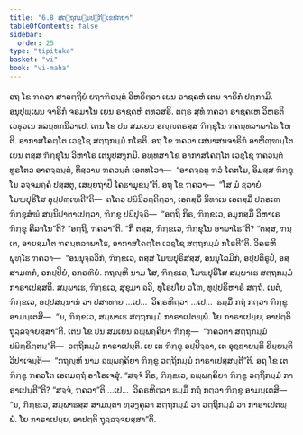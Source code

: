 ```yaml
---
title: "6.8 ສຕ຺ຖກມ຺ມປຏິກ຺ເຂປກຖາ"
tableOfContents: false
sidebar:
  order: 25
type: "tipitaka"
basket: "vi"
book: "vi-maha"
---
```



<DynamicBreadcrumb />

<Division number="279" book="vi-maha">

<Paragraph number="1264" book="vi-maha">
ອຖ ໂຂ ຠຄວາ ສາວຕ຺ຖິຍໍ ຍຖາຠິຣນ຺ຕໍ ວິຫຣິຕ຺ວາ ເຍນ ຣາຊຄຫໍ ເຕນ ຈາຣິກໍ ປກ຺ກາມິ. ອນຸປຸພ຺ເພນ ຈາຣິກໍ ຈຣມາໂນ ເຍນ ຣາຊຄຫໍ ຕທວສຣິ. ຕຕ຺ຣ ສຸທໍ ຠຄວາ ຣາຊຄເຫ ວິຫຣຕິ ເວຬຸວເນ ກລນ຺ທກນິວາເປ. ເຕນ ໂຂ ປນ ສມເຍນ ອຎ຺ຎຕຣສ຺ສ ຠິກ຺ຂຸໂນ ຠຄນ຺ທລາພາໂຘ ໂຫຕິ. ອາກາສໂຄຕ຺ໂຕ ເວຊ຺ໂຊ ສຕ຺ຖກມ຺ມໍ ກໂຣຕິ. ອຖ ໂຂ ຠຄວາ ເສນາສນຈາຣິກໍ ອາຫິຓ຺ຑນ຺ໂຕ ເຍນ ຕສ຺ສ ຠິກ຺ຂຸໂນ ວິຫາໂຣ ເຕນຸປສງ຺ກມິ. ອທ຺ທສາ ໂຂ ອາກາສໂຄຕ຺ໂຕ ເວຊ຺ໂຊ ຠຄວນ຺ຕໍ ທູຣໂຕວ ອາຄຈ຺ຉນ຺ຕໍ, ທິສ຺ວານ ຠຄວນ຺ຕໍ ເອຕທໂວຈ—  “ອາຄຈ຺ຉຕຸ ຠວໍ ໂຄຕໂມ, ອິມສ຺ສ ຠິກ຺ຂຸໂນ ວຈ຺ຈມຄ຺ຄໍ ປສ຺ສຕຸ, ເສຍ຺ຍຖາປິ ໂຄຘາມຸຂນ຺”ຕິ. ອຖ ໂຂ ຠຄວາ—  “ໂສ ມໍ ຂ຺ວາຍໍ ໂມຆປຸຣິໂສ ອຸປ຺ປຓ຺ເຑຕີ”ຕິ—  ຕໂຕວ ປຏິນິວຕ຺ຕິຕ຺ວາ, ເອຕສ຺ມິໍ ນິທາເນ ເອຕສ຺ມິໍ ປກຣເຓ ຠິກ຺ຂຸສໍຆໍ ສນ຺ນິປາຕາເປຕ຺ວາ, ຠິກ຺ຂູ ປຏິປຸຈ຺ຉິ—  “ອຕ຺ຖິ ກິຣ, ຠິກ຺ຂເວ, ອມຸກສ຺ມິໍ ວິຫາເຣ ຠິກ຺ຂຸ ຄິລາໂນ”ຕິ? “ອຕ຺ຖິ, ຠຄວາ”ຕິ. “ກິໍ ຕສ຺ສ, ຠິກ຺ຂເວ, ຠິກ຺ຂຸໂນ ອາພາໂຘ”ຕິ? “ຕສ຺ສ, ຠນ຺ເຕ, ອາຍສ຺ມໂຕ ຠຄນ຺ທລາພາໂຘ, ອາກາສໂຄຕ຺ໂຕ ເວຊ຺ໂຊ ສຕ຺ຖກມ຺ມໍ ກໂຣຕີ”ຕິ. ວິຄຣຫິ ພຸທ຺ໂຘ ຠຄວາ—  “ອນນຸຈ຺ຉວິກໍ, ຠິກ຺ຂເວ, ຕສ຺ສ ໂມຆປຸຣິສສ຺ສ, ອນນຸໂລມິກໍ, ອປ຺ປຕິຣູປໍ, ອສ຺ສາມຓກໍ, ອກປ຺ປິຍໍ, ອກຣຓີຍໍ. ກຖຎ຺ຫິ ນາມ ໂສ, ຠິກ຺ຂເວ, ໂມຆປຸຣິໂສ ສມ຺ພາເຘ ສຕ຺ຖກມ຺ມໍ ກາຣາເປສ຺ສຕິ. ສມ຺ພາເຘ, ຠິກ຺ຂເວ, ສຸຂຸມາ ຉວິ, ທຸໂຣປໂຍ ວໂຓ, ທຸປ຺ປຣິຫາຣໍ ສຕ຺ຖໍ. ເນຕໍ, ຠິກ຺ຂເວ, ອປ຺ປສນ຺ນານໍ ວາ ປສາທາຍ …ເປ…  ວິຄຣຫິຕ຺ວາ …ເປ…  ຘມ຺ມິໍ ກຖໍ ກຕ຺ວາ ຠິກ຺ຂູ ອາມນ຺ເຕສິ—  “ນ, ຠິກ຺ຂເວ, ສມ຺ພາເຘ ສຕ຺ຖກມ຺ມໍ ກາຣາເປຕພ຺ພໍ. ໂຍ ກາຣາເປຍ຺ຍ, ອາປຕ຺ຕິ ຖຸລ຺ລຈ຺ຈຍສ຺ສາ”ຕິ.
</Paragraph>

<Paragraph number="1265" book="vi-maha">
ເຕນ ໂຂ ປນ ສມເຍນ ຉພ຺ພຄ຺ຄິຍາ ຠິກ຺ຂູ—  “ຠຄວຕາ ສຕ຺ຖກມ຺ມໍ ປຏິກ຺ຂິຕ຺ຕນ຺”ຕິ—  ວຕ຺ຖິກມ຺ມໍ ກາຣາເປນ຺ຕິ. ເຍ ເຕ ຠິກ຺ຂູ ອປ຺ປິຈ຺ຉາ, ເຕ ອຸຊ຺ຌາຍນ຺ຕິ ຂິຍ຺ຍນ຺ຕິ ວິປາເຈນ຺ຕິ—  “ກຖຎ຺ຫິ ນາມ ຉພ຺ພຄ຺ຄິຍາ ຠິກ຺ຂູ ວຕ຺ຖິກມ຺ມໍ ກາຣາເປສ຺ສນ຺ຕີ”ຕິ. ອຖ ໂຂ ເຕ ຠິກ຺ຂູ ຠຄວໂຕ ເອຕມຕ຺ຖໍ ອາໂຣເຈສຸໍ. “ສຈ຺ຈໍ ກິຣ, ຠິກ຺ຂເວ, ຉພ຺ພຄ຺ຄິຍາ ຠິກ຺ຂູ ວຕ຺ຖິກມ຺ມໍ ກາຣາເປນ຺ຕີ”ຕິ? “ສຈ຺ຈໍ, ຠຄວາ”ຕິ …ເປ…  ວິຄຣຫິຕ຺ວາ ຘມ຺ມິໍ ກຖໍ ກຕ຺ວາ ຠິກ຺ຂູ ອາມນ຺ເຕສິ—  “ນ, ຠິກ຺ຂເວ, ສມ຺ພາຘສ຺ສ ສາມນ຺ຕາ ທ຺ວງ຺ຄຸລາ ສຕ຺ຖກມ຺ມໍ ວາ ວຕ຺ຖິກມ຺ມໍ ວາ ກາຣາເປຕພ຺ພໍ. ໂຍ ກາຣາເປຍ຺ຍ, ອາປຕ຺ຕິ ຖຸລ຺ລຈ຺ຈຍສ຺ສາ”ຕິ.
</Paragraph>
</Division>
